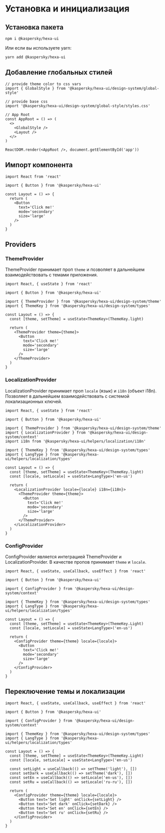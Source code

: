 
<Meta title="Docs/Установка и инициализация" />

# Установка и инициализация

## Установка пакета
```
npm i @kaspersky/hexa-ui
```
Или если вы используете yarn:
```
yarn add @kaspersky/hexa-ui
```

## Добавление глобальных стилей

```
// provide theme color to css vars
import { GlobalStyle } from '@kaspersky/hexa-ui/design-system/global-style'

// provide base css
import '@kaspersky/hexa-ui/design-system/global-style/styles.css'

// App Root
const AppRoot = () => (
  <>
    <GlobalStyle />
    <Layout />
  </>
)

ReactDOM.render(<AppRoot />, document.getElementById('app'))
```

## Импорт компонента
```
import React from 'react'

import { Button } from '@kaspersky/hexa-ui'

const Layout = () => {
  return (
    <Button
      text='Click me!'
      mode='secondary'
      size='large'
    />
  )
}
```

## Providers

### ThemeProvider
ThemeProvider принимает проп `theme` и позволяет в дальнейшем взаимодействовать с темами приложения.
```
import React, { useState } from 'react'

import { Button } from '@kaspersky/hexa-ui'

import { ThemeProvider } from '@kaspersky/hexa-ui/design-system/theme'
import { ThemeKey } from '@kaspersky/hexa-ui/design-system/types'

const Layout = () => {
  const [theme, setTheme] = useState<ThemeKey>(ThemeKey.light)

  return (
    <ThemeProvider theme={theme}>
      <Button
        text='Click me!'
        mode='secondary'
        size='large'
      />
    </ThemeProvider>
  )
}
```

### LocalizationProvider
LocalizationProvider принимает проп `locale` (язык) и `i18n` (объект i18n). Позволяет в дальнейшем взаимодействовать с
системой локализационных ключей.
```
import React, { useState } from 'react'

import { Button } from '@kaspersky/hexa-ui'

import { ThemeProvider } from '@kaspersky/hexa-ui/design-system/theme'
import { LocalizationProvider } from '@kaspersky/hexa-ui/design-system/context'
import i18n from '@kaspersky/hexa-ui/helpers/localization/i18n'

import { ThemeKey } from '@kaspersky/hexa-ui/design-system/types'
import { LangType } from '@kaspersky/hexa-ui/helpers/localization/types'

const Layout = () => {
  const [theme, setTheme] = useState<ThemeKey>(ThemeKey.light)
  const [locale, setLocale] = useState<LangType>('en-us')

  return (
    <LocalizationProvider locale={locale} i18n={i18n}>
      <ThemeProvider theme={theme}>
        <Button
          text='Click me!'
          mode='secondary'
          size='large'
        />
      </ThemeProvider>
    </LocalizationProvider>
  )
}
```

### ConfigProvider
ConfigProvider является интеграцией ThemeProvider и LocalizationProvider.
В качестве пропов принимает `theme` и `locale`.

```
import React, { useState, useCallback, useEffect } from 'react'

import { Button } from '@kaspersky/hexa-ui'

import { ConfigProvider } from '@kaspersky/hexa-ui/design-system/context'

import { ThemeKey } from '@kaspersky/hexa-ui/design-system/types'
import { LangType } from '@kaspersky/hexa-ui/helpers/localization/types'

const Layout = () => {
  const [theme, setTheme] = useState<ThemeKey>(ThemeKey.Light)
  const [locale, setLocale] = useState<LangType>('en-us')

  return (
    <ConfigProvider theme={theme} locale={locale}>
      <Button
        text='Click me!'
        mode='secondary'
        size='large'
      />
    </ConfigProvider>
  )
}
```

## Переключение темы и локализации
```
import React, { useState, useCallback, useEffect } from 'react'

import { Button } from '@kaspersky/hexa-ui'

import { ConfigProvider } from '@kaspersky/hexa-ui/design-system/context'

import { ThemeKey } from '@kaspersky/hexa-ui/design-system/types'
import { LangType } from '@kaspersky/hexa-ui/helpers/localization/types'

const Layout = () => {
  const [theme, setTheme] = useState<ThemeKey>(ThemeKey.Light)
  const [locale, setLocale] = useState<LangType>('en-us')

  const setLight = useCallback(() => setTheme('light'), [])
  const setDark = useCallback(() => setTheme('dark'), [])
  const setEn = useCallback(() => setLocale('en-us'), [])
  const setRu = useCallback(() => setLocale('ru-ru'), [])

  return (
    <ConfigProvider theme={theme} locale={locale}>
      <Button text='Set light' onClick={setLight} />
      <Button text='Set dark' onClick={setDark} />
      <Button text='Set en' onClick={setEn} />
      <Button text='Set ru' onClick={setRu} />
    </ConfigProvider>
  )
}
```

